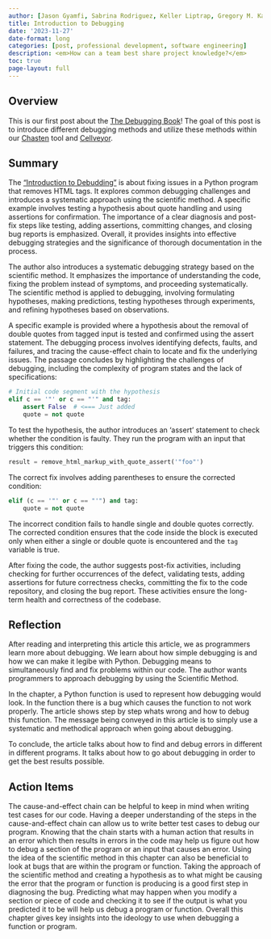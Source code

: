 ```yaml
---
author: [Jason Gyamfi, Sabrina Rodriguez, Keller Liptrap, Gregory M. Kapfhammer]
title: Introduction to Debugging
date: '2023-11-27'
date-format: long
categories: [post, professional development, software engineering]
description: <em>How can a team best share project knowledge?</em>
toc: true
page-layout: full
---
```


## Overview

This is our first post about the [The Debugging
Book](https://www.debuggingbook.org/html/Intro_Debugging.html)! The goal of this post is to 
introduce different debugging methods and utilize these methods within our [Chasten](https://
github.com/AstuteSource/chasten) tool and [Cellveyor](https://github.com/GatorEducator/
cellveyor). 

## Summary

The ["Introduction to Debudding"](https://www.debuggingbook.org/html/Intro_Debugging.html) 
is about fixing issues in a Python program that removes HTML tags. It explores common 
debugging challenges and introduces a systematic approach using the scientific method. A 
specific example involves testing a hypothesis about quote handling and using assertions for 
confirmation. The importance of a clear diagnosis and post-fix steps like testing, adding 
assertions, committing changes, and closing bug reports is emphasized. Overall, it provides
 insights into effective debugging strategies and the significance of thorough documentation 
 in the process.

The author also introduces a systematic debugging strategy based on the scientific method. 
It emphasizes the importance of understanding the code, fixing the problem instead of 
symptoms, and proceeding systematically. The scientific method is applied to debugging, 
involving formulating hypotheses, making predictions, testing hypotheses through 
experiments, and refining hypotheses based on observations.

A specific example is provided where a hypothesis about the removal of double quotes from 
tagged input is tested and confirmed using the assert statement. The debugging process 
involves identifying defects, faults, and failures, and tracing the cause-effect chain to 
locate and fix the underlying issues. The passage concludes by highlighting the challenges 
of debugging, including the complexity of program states and the lack of specifications: 

```python
# Initial code segment with the hypothesis
elif c == '"' or c == "'" and tag:
    assert False  # <=== Just added
    quote = not quote
```

To test the hypothesis, the author introduces an 'assert' statement to check whether the 
condition is faulty. They run the program with an input that triggers this condition:

```python
result = remove_html_markup_with_quote_assert('"foo"')
```

The correct fix involves adding parentheses to ensure the corrected condition:

```python
elif (c == '"' or c == "'") and tag:
    quote = not quote
```

The incorrect condition fails to handle single and double quotes correctly. The corrected
condition ensures that the code inside the block is executed only when either a single or 
double quote is encountered and the `tag` variable is true.

After fixing the code, the author suggests post-fix activities, including checking for 
further occurrences of the defect, validating tests, adding assertions for future 
correctness checks, committing the fix to the code repository, and closing the bug report. 
These activities ensure the long-term health and correctness of the codebase.


## Reflection

After reading and interpreting this article this article, we as programmers learn more about debugging.
We learn about how simple debugging is and how we can make it legibe with Python. Debugging means to simultaneously
find and fix problems within our code.  The author wants programmers to approach debugging by using the Scientific Method.

In the chapter, a Python function is used to represent how debugging would look. In the function there is a bug which causes
the function to not work properly. The article shows step by step whats wrong and how to debug this function. The message being
conveyed in this article is to simply use a systematic and methodical approach when going about debugging.

To conclude, the article talks about how to find and debug errors in different in different programs. It talks about how to go about
debugging in order to get the best results possible.


## Action Items

The cause-and-effect chain can be helpful to keep in mind when writing test cases for our code. Having a deeper understanding of the steps in the cause-and-effect chain can allow us to write better test cases to debug our program. Knowing that the chain starts with a human action that results in an error which then results in errors in the code may help us figure out how to debug a section of the program or an input that causes an error. Using the idea of the scientific method in this chapter can also be beneficial to look at bugs that are within the program or function. Taking the approach of the scientific method and creating a hypothesis as to what might be causing the error that the program or function is producing is a good first step in diagnosing the bug. Predicting what may happen when you modify a section or piece of code and checking it to see if the output is what you predicted it to be will help us debug a program or function. Overall this chapter gives key insights into the ideology to use when debugging a function or program.

